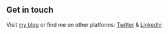 ## Get in touch

Visit [my blog](https://devwhisperer.gatsbyjs.io/) or find me on other platforms: [Twitter](https://twitter.com/love_nz_from_jp) & [LinkedIn](https://www.linkedin.com/in/yuto-ichihara-426800217)
